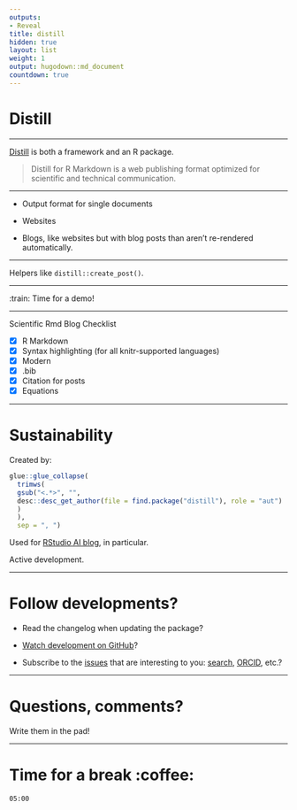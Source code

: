 ```yaml
---
outputs:
- Reveal
title: distill
hidden: true
layout: list
weight: 1
output: hugodown::md_document
countdown: true
---
```


# Distill

---

[Distill](rstudio.github.io/distill/) is both a framework and an R package.

> Distill for R Markdown is a web publishing format optimized for scientific and technical communication.

---

* Output format for single documents

* Websites

* Blogs, like websites but with blog posts than aren't re-rendered automatically.

---

Helpers like `distill::create_post()`.

---

:train: Time for a demo!

---

Scientific Rmd Blog Checklist

* [x] R Markdown
* [x] Syntax highlighting (for all knitr-supported languages)
* [x] Modern
* [x] .bib
* [x] Citation for posts
* [x] Equations

---

# Sustainability

Created by:

```r
glue::glue_collapse(
  trimws(
  gsub("<.*>", "",
  desc::desc_get_author(file = find.package("distill"), role = "aut")
  )
  ), 
  sep = ", ")
```

Used for [RStudio AI blog](https://blogs.rstudio.com/ai/), in particular.

Active development.

---

# Follow developments?

* Read the changelog when updating the package?

* [Watch development on GitHub](https://help.github.com/en/github/managing-subscriptions-and-notifications-on-github/viewing-your-subscriptions#configuring-your-watch-settings-for-an-individual-repository)?

* Subscribe to the [issues](https://github.com/rstudio/distill/issues) that are interesting to you: [search](https://github.com/rstudio/distill/issues/9), [ORCID](https://github.com/rstudio/distill/issues/21), etc.?

---

# Questions, comments?

Write them in the pad!

---

# Time for a break :coffee:

<!--html_preserve-->

<div id="timer_5ee3a3da" class="countdown" style="top:100;left:0;" data-warnwhen="0">

<code class="countdown-time"><span class="countdown-digits minutes">05</span><span class="countdown-digits colon">:</span><span class="countdown-digits seconds">00</span></code>

</div>

<!--/html_preserve-->